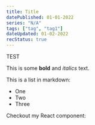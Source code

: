 ```yaml
---
title: Title
datePublished: 01-01-2022
series: "N/A"
tags: ["tag", "tag1"]
dateUpdated: 01-02-2022
recStatus: true
---
```


TEST
 
This is some **bold** and _italics_ text.
 
This is a list in markdown:
 
- One
- Two
- Three
 
Checkout my React component: